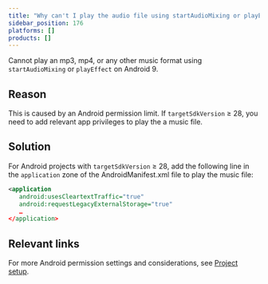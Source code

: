 ```yaml
---
title: "Why can't I play the audio file using startAudioMixing or playEffect on Android 9?"
sidebar_position: 176
platforms: []
products: []
---
```



Cannot play an mp3, mp4, or any other music format using `startAudioMixing` or `playEffect` on Android 9.

## Reason

This is caused by an Android permission limit. If `targetSdkVersion` &ge; 28, you need to add relevant app privileges to play the a music file.

## Solution

For Android projects with `targetSdkVersion` &ge; 28, add the following line in the `application` zone of the AndroidManifest.xml file to play the music file:

```xml
<application
   android:usesCleartextTraffic="true"
   android:requestLegacyExternalStorage="true"
   …
</application>
```

## Relevant links

For more Android permission settings and considerations, see [Project setup](/video-calling/get-started/get-started-sdk#project-setup).
